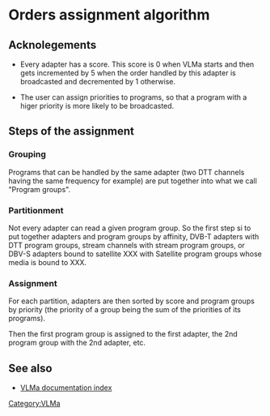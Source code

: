 = Orders assignment algorithm =

== Acknolegements ==

* Every adapter has a score. This score is 0 when VLMa starts and then gets incremented by 5 when the order handled by this adapter is broadcasted and decremented by 1 otherwise.

* The user can assign priorities to programs, so that a program with a higer priority is more likely to be broadcasted.

== Steps of the assignment ==

=== Grouping ===

Programs that can be handled by the same adapter (two DTT channels having the same frequency for example) are put together into what we call "Program groups".

=== Partitionment ===

Not every adapter can read a given program group. So the first step si to put together adapters and program groups by affinity, DVB-T adapters with DTT program groups, stream channels with stream program groups, or DBV-S adapters bound to satellite XXX with Satellite program groups whose media is bound to XXX.

=== Assignment ===

For each partition, adapters are then sorted by score and program groups by priority (the priority of a group being the sum of the priorities of its programs).

Then the first program group is assigned to the first adapter, the 2nd program group with the 2nd adapter, etc.

==See also==

* [[VLMa/Documentation | VLMa documentation index]]

[[Category:VLMa]]